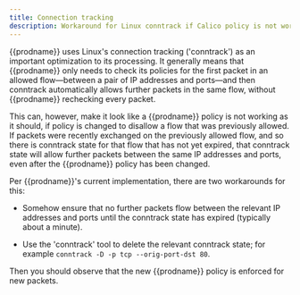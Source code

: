 ```yaml
---
title: Connection tracking
description: Workaround for Linux conntrack if Calico policy is not working as it should.
---
```


{{prodname}} uses Linux's connection tracking ('conntrack') as an important
optimization to its processing. It generally means that {{prodname}} only needs to
check its policies for the first packet in an allowed flow—between a pair of
IP addresses and ports—and then conntrack automatically allows further
packets in the same flow, without {{prodname}} rechecking every packet.

This can, however, make it look like a {{prodname}} policy is not working as it
should, if policy is changed to disallow a flow that was previously allowed.
If packets were recently exchanged on the previously allowed flow, and so there
is conntrack state for that flow that has not yet expired, that conntrack state
will allow further packets between the same IP addresses and ports, even after
the {{prodname}} policy has been changed.

Per {{prodname}}'s current implementation, there are two workarounds for this:

- Somehow ensure that no further packets flow between the relevant IP
  addresses and ports until the conntrack state has expired (typically about
  a minute).

- Use the 'conntrack' tool to delete the relevant conntrack state; for example
  `conntrack -D -p tcp --orig-port-dst 80`.

Then you should observe that the new {{prodname}} policy is enforced for new packets.
